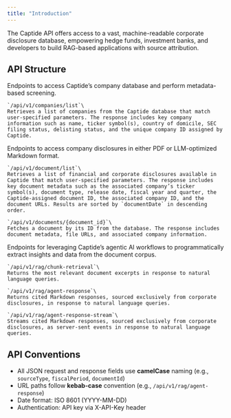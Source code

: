 ```yaml
---
title: "Introduction"
---
```


The Captide API offers access to a vast, machine-readable corporate disclosure database, empowering hedge funds, investment banks, and developers to build RAG-based applications with source attribution.

## API Structure

<AccordionGroup>
  <Accordion title="Companies" icon="building-columns">
    Endpoints to access Captide’s company database and perform metadata-based screening.

    `/api/v1/companies/list`\
    Retrieves a list of companies from the Captide database that match user-specified parameters. The response includes key company information such as name, ticker symbol(s), country of domicile, SEC filing status, delisting status, and the unique company ID assigned by Captide.
  </Accordion>
  <Accordion title="Documents" icon="file-contract">
    Endpoints to access company disclosures in either PDF or LLM-optimized Markdown format.

    `/api/v1/document/list`\
    Retrieves a list of financial and corporate disclosures available in Captide that match user-specified parameters. The response includes key document metadata such as the associated company’s ticker symbol(s), document type, release date, fiscal year and quarter, the Captide-assigned document ID, the associated company ID, and the document URLs. Results are sorted by `documentDate` in descending order.

    `/api/v1/documents/{document_id}`\
    Fetches a document by its ID from the database. The response includes document metadata, file URLs, and associated company information.
  </Accordion>
  <Accordion title="Agentic RAG" icon="robot">
    Endpoints for leveraging Captide’s agentic AI workflows to programmatically extract insights and data from the document corpus.

    `/api/v1/rag/chunk-retrieval`\
    Returns the most relevant document excerpts in response to natural language queries.

    `/api/v1/rag/agent-response`\
    Returns cited Markdown responses, sourced exclusively from corporate disclosures, in response to natural language queries.

    `/api/v1/rag/agent-response-stream`\
    Streams cited Markdown responses, sourced exclusively from corporate disclosures, as server-sent events in response to natural language queries.
  </Accordion>
</AccordionGroup>

## API Conventions

- All JSON request and response fields use **camelCase** naming (e.g., `sourceType`, `fiscalPeriod`, `documentId`)
- URL paths follow **kebab-case** convention (e.g., `/api/v1/rag/agent-response`)
- Date format: ISO 8601 (YYYY-MM-DD)
- Authentication: API key via X-API-Key header